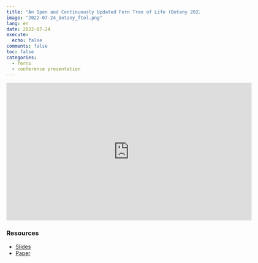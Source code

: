 ```yaml
---
title: "An Open and Continuously Updated Fern Tree of Life (Botany 2022 talk)"
image: "2022-07-24_botany_ftol.png"
lang: en
date: 2022-07-24
execute:
  echo: false
comments: false
toc: false
categories:
  - ferns
  - conference presentation
---
```


<iframe width="640" height="360" src="https://www.youtube.com/embed/aQQVEhquJvs" title="YouTube video player" frameborder="0" allow="accelerometer; autoplay; clipboard-write; encrypted-media; gyroscope; picture-in-picture; web-share" allowfullscreen></iframe>

### Resources

- [Slides](https://joelnitta.github.io/botany_2022_ftol/)
- [Paper](https://doi.org/10.3389/fpls.2022.909768)
